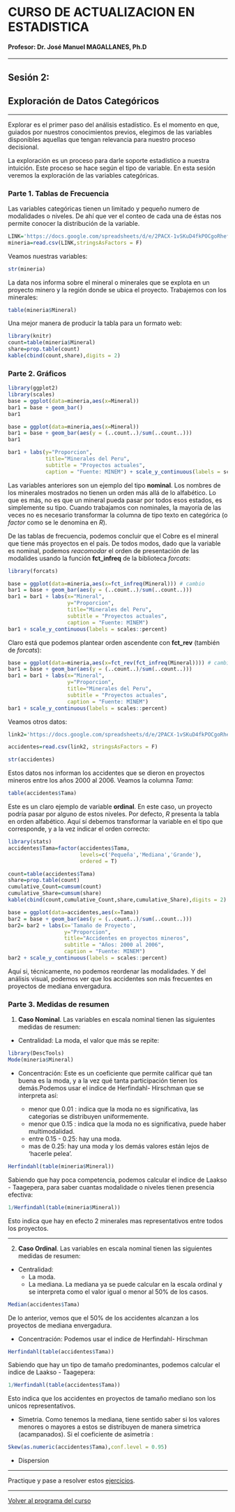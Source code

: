 # CURSO DE ACTUALIZACION EN ESTADISTICA

#### Profesor: Dr. José Manuel MAGALLANES, Ph.D

____

## Sesión 2: 

## **Exploración de Datos Categóricos**

____

Explorar es el primer paso del análisis estadístico. Es el momento en que, guiados por nuestros conocimientos previos, elegimos de las variables disponibles aquellas que tengan relevancia para nuestro proceso decisional.

La exploración es un proceso para darle soporte estadístico a nuestra intuición. Este proceso se hace según el tipo de variable. En esta sesión veremos la exploración de las variables categóricas.

### Parte 1. **Tablas de Frecuencia**

Las variables categóricas tienen un limitado y pequeño numero de modalidades o niveles. De ahí que ver el conteo de cada una de éstas nos permite conocer la distribución de la variable.

```r
LINK='https://docs.google.com/spreadsheets/d/e/2PACX-1vSKuD4fkPOCgoRhefu9cDLzKJe-tkZ8V0EDPihgr2B6PZK3j-MGAfcSyNRQ91hzhuEh_iCebo1-8DWu/pub?gid=775750542&single=true&output=csv'
mineria=read.csv(LINK,stringsAsFactors = F)
```

Veamos nuestras variables:
```r
str(mineria)
```

La data nos informa sobre el mineral o minerales que se explota en un proyecto minero y la región donde se ubica el proyecto. Trabajemos con los minerales:

```r
table(mineria$Mineral)
```

Una mejor manera de producir la tabla para un formato web:

```r
library(knitr)
count=table(mineria$Mineral)
share=prop.table(count)
kable(cbind(count,share),digits = 2)
```



### Parte 2. Gráficos
```r
library(ggplot2)
library(scales)
base = ggplot(data=mineria,aes(x=Mineral))
bar1 = base + geom_bar()
bar1 
```

```r
base = ggplot(data=mineria,aes(x=Mineral))
bar1 = base + geom_bar(aes(y = (..count..)/sum(..count..)))
bar1 
```


```r
bar1 + labs(y="Proporcion",
            title="Minerales del Peru", 
            subtitle = "Proyectos actuales",
            caption = "Fuente: MINEM") + scale_y_continuous(labels = scales::percent)
```




Las variables anteriores son un ejemplo del tipo **nominal**. Los nombres de los minerales mostrados no tienen un orden más allá de lo alfabético. Lo que es más, no es que un mineral pueda pasar por todos esos estados, es simplemente su tipo. Cuando trabajamos con nominales, la mayoría de las veces no es necesario transformar la columna de tipo texto en categórica (o _factor_ como se le denomina en _R_).

De las tablas de frecuencia, podemos concluir que el Cobre es el mineral que tiene más proyectos en el país. De todos modos, dado que la variable es nominal, podemos _reacomodar_ el orden de presentación de las modalides usando la función **fct_infreq** de la biblioteca _forcats_:

```r
library(forcats)

base = ggplot(data=mineria,aes(x=fct_infreq(Mineral))) # cambio
bar1 = base + geom_bar(aes(y = (..count..)/sum(..count..)))
bar1 = bar1 + labs(x="Mineral",
                   y="Proporcion",
                   title="Minerales del Peru", 
                   subtitle = "Proyectos actuales",
                   caption = "Fuente: MINEM") 
bar1 + scale_y_continuous(labels = scales::percent)

```

Claro está que podemos plantear orden ascendente con **fct_rev** (también de _forcats_):

```r
base = ggplot(data=mineria,aes(x=fct_rev(fct_infreq(Mineral)))) # cambio
bar1 = base + geom_bar(aes(y = (..count..)/sum(..count..)))
bar1 = bar1 + labs(x="Mineral",
                   y="Proporcion",
                   title="Minerales del Peru", 
                   subtitle = "Proyectos actuales",
                   caption = "Fuente: MINEM") 
bar1 + scale_y_continuous(labels = scales::percent)
```

Veamos otros datos:

```r
link2='https://docs.google.com/spreadsheets/d/e/2PACX-1vSKuD4fkPOCgoRhefu9cDLzKJe-tkZ8V0EDPihgr2B6PZK3j-MGAfcSyNRQ91hzhuEh_iCebo1-8DWu/pub?gid=1869012038&single=true&output=csv'

accidentes=read.csv(link2, stringsAsFactors = F)

str(accidentes)
```

Estos datos nos informan los accidentes que se dieron en proyectos mineros entre los años 2000 al 2006. Veamos la columna _Tama_:

```r
table(accidentes$Tama)
```

Este es un claro ejemplo de variable **ordinal**. En este caso, un proyecto podría pasar por alguno de estos niveles. Por defecto, _R_ presenta la tabla en orden alfabético. Aquí sí debemos transformar la variable en el tipo que corresponde, y a la vez indicar el orden correcto:

```r
library(stats)
accidentes$Tama=factor(accidentes$Tama,
                       levels=c('Pequeña','Mediana','Grande'),
                       ordered = T)
```

```r
count=table(accidentes$Tama)
share=prop.table(count)
cumulative_Count=cumsum(count)
cumulative_Share=cumsum(share)
kable(cbind(count,cumulative_Count,share,cumulative_Share),digits = 2)
```


```r
base = ggplot(data=accidentes,aes(x=Tama))
bar2 = base + geom_bar(aes(y = (..count..)/sum(..count..)))
bar2= bar2 + labs(x='Tamaño de Proyecto',
                  y="Proporcion",
                  title="Accidentes en proyectos mineros", 
                  subtitle = "Años: 2000 al 2006",
                  caption = "Fuente: MINEM") 
bar2 + scale_y_continuous(labels = scales::percent)
```

Aquí si, técnicamente, no podemos reordenar las modalidades. Y del análisis visual, podemos ver que los accidentes son más frecuentes en proyectos de mediana envergadura.


### Parte 3. **Medidas de resumen**

1. **Caso Nominal**. Las variables en escala nominal tienen las siguientes medidas de resumen:

* Centralidad: La moda, el valor que más se repite:

```r
library(DescTools)
Mode(mineria$Mineral)
```

* Concentración: Este es un coeficiente que permite calificar qué tan buena es la moda, y a la vez qué tanta participación tienen los demás.Podemos usar el indice de Herfindahl- Hirschman que se interpreta así:

  - menor que 0.01 : indica que la moda no es significativa, las categorias se distribuyen uniformemente.
  - menor que 0.15 : indica que la moda no es significativa, puede haber multimodalidad.
  - entre 0.15 - 0.25: hay una moda.
  - mas de 0.25: hay una moda y los demás valores están lejos de 'hacerle pelea'.


```r
Herfindahl(table(mineria$Mineral))
```

Sabiendo que hay poca competencia, podemos calcular el indice de Laakso - Taagepera, para saber cuantas modalidade o niveles tienen presencia efectiva:

```r
1/Herfindahl(table(mineria$Mineral))
```

Esto indica que hay en efecto 2 minerales mas representativos entre todos los proyectos.


____

2. **Caso Ordinal**. Las variables en escala nominal tienen las siguientes medidas de resumen:

* Centralidad: 
  - La moda.
  - La mediana. La mediana ya se puede calcular en la escala ordinal y se interpreta como el valor  igual o menor al 50% de los casos.
  
```r
Median(accidentes$Tama)
```

De lo anterior, vemos que el 50% de los accidentes alcanzan a los proyectos de mediana envergadura.

* Concentración: Podemos usar el indice de Herfindahl- Hirschman

```r
Herfindahl(table(accidentes$Tama))
```

Sabiendo que hay un tipo de tamaño predominantes, podemos calcular el indice de Laakso - Taagepera:

```r
1/Herfindahl(table(accidentes$Tama))
```

Esto indica que los accidentes en proyectos de tamaño mediano son los unicos representativos.

* Simetria. Como tenemos la mediana, tiene sentido saber si los valores menores o mayores a estos se distribuyen de manera simetrica (acampanados). Si el coeficiente de asimetría :
```r
Skew(as.numeric(accidentes$Tama),conf.level = 0.95)
```


* Dispersion

____


Practique y pase a resolver estos [ejercicios](https://htmlpreview.github.io/?https://github.com/CoursesAndTutorials/Estadistica/blob/master/sesion2_ejercicio.html).

____

[Volver al programa del curso](https://coursesandtutorials.github.io/Estadistica/)

